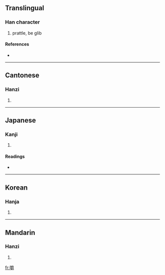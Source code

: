 ==Translingual==

===Han character===
{{Han char|rn=30|rad=口|as=18|sn=21|four=6204<sub>6</sub>|canj=口月田戈 (RBWI)}}

# prattle, be glib

====References====
* {{Han ref|kx=0214.180|dkj=04602|dj=0437.080|hdz=10704.080|uh=56BC|ud=22204|bh=C45A|bd=50266}}

----

==Cantonese==

===Hanzi===
{{yue-hanzi|jyut=|y=jeuk6}}

# {{defn|Cantonese}}

----

==Japanese==

===Kanji===
{{ja-kanji|grade=|rs=口18}}

# {{defn|Japanese}}

====Readings====
* {{ja-readings|on=[[しゃく]] (shaku)|kun=[[かむ]] (kamu)}}

----

==Korean==

===Hanja===
{{ko-hanja|hangeul=작|rv=jak|mr=chak}}

# {{defn|Korean}}

----

==Mandarin==

===Hanzi===
{{cmn-hanzi|pin=[[jiáo]] ([[jiao2]])|wg=chiao<sup>2</sup>}}

# {{defn|Mandarin}}

[[fr:嚼]]